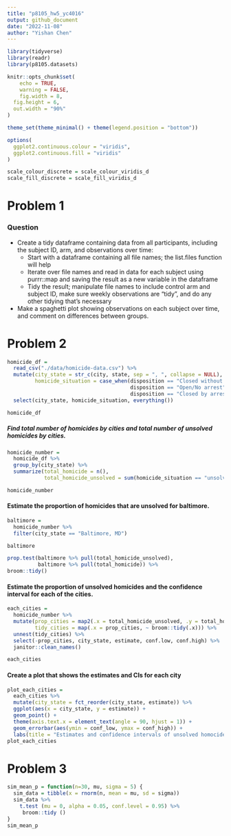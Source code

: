 ```yaml
---
title: "p8105_hw5_yc4016"
output: github_document
date: "2022-11-08"
author: "Yishan Chen"
---
```


```r
library(tidyverse)
library(readr)
library(p8105.datasets)

knitr::opts_chunk$set(
	echo = TRUE,
	warning = FALSE,
	fig.width = 8, 
  fig.height = 6,
  out.width = "90%"
)

theme_set(theme_minimal() + theme(legend.position = "bottom"))

options(
  ggplot2.continuous.colour = "viridis",
  ggplot2.continuous.fill = "viridis"
)

scale_colour_discrete = scale_colour_viridis_d
scale_fill_discrete = scale_fill_viridis_d
```


# Problem 1

### Question
* Create a tidy dataframe containing data from all participants, including the subject ID, arm, and observations over time:
  * Start with a dataframe containing all file names; the list.files function will help
  * Iterate over file names and read in data for each subject using purrr::map and saving the result as a new variable in the dataframe
  * Tidy the result; manipulate file names to include control arm and subject ID, make sure weekly observations are “tidy”, and do any other tidying that’s necessary
* Make a spaghetti plot showing observations on each subject over time, and comment on differences between groups.




# Problem 2

```r
homicide_df = 
  read_csv("./data/homicide-data.csv") %>% 
  mutate(city_state = str_c(city, state, sep = ", ", collapse = NULL),
         homicide_situation = case_when(disposition == "Closed without arrest" ~ "unsolved",
                                        disposition == "Open/No arrest"        ~ "unsolved",
                                        disposition == "Closed by arrest"      ~ "solved")) %>% 
  select(city_state, homicide_situation, everything()) 

homicide_df
```

##### Find total number of homicides by cities and total number of unsolved homicides by cities. 
```r
homicide_number = 
  homicide_df %>% 
  group_by(city_state) %>% 
  summarize(total_homicide = n(),
            total_homicide_unsolved = sum(homicide_situation == "unsolved"))

homicide_number
```

#### Estimate the proportion of homicides that are unsolved for baltimore.
```r
baltimore = 
  homicide_number %>% 
  filter(city_state == "Baltimore, MD")

baltimore

prop.test(baltimore %>% pull(total_homicide_unsolved), 
          baltimore %>% pull(total_homicide)) %>% 
broom::tidy() 
```

#### Estimate the proportion of unsolved homicides and the confidence interval for each of the cities.
```r
each_cities = 
  homicide_number %>% 
  mutate(prop_cities = map2(.x = total_homicide_unsolved, .y = total_homicide, ~prop.test(x = .x, n = .y)),
         tidy_cities = map(.x = prop_cities, ~ broom::tidy(.x))) %>% 
  unnest(tidy_cities) %>% 
  select(-prop_cities, city_state, estimate, conf.low, conf.high) %>% 
  janitor::clean_names() 

each_cities
```

#### Create a plot that shows the estimates and CIs for each city
```r
plot_each_cities =
  each_cities %>% 
  mutate(city_state = fct_reorder(city_state, estimate)) %>% 
  ggplot(aes(x = city_state, y = estimate)) +
  geom_point() +
  theme(axis.text.x = element_text(angle = 90, hjust = 1)) +
  geom_errorbar(aes(ymin = conf_low, ymax = conf_high)) +
  labs(title = "Estimates and confidence intervals of unsolved homocide for each city",x = "cities") 
plot_each_cities
```


# Problem 3

```r
sim_mean_p = function(n=30, mu, sigma = 5) {
  sim_data = tibble(x = rnorm(n, mean = mu, sd = sigma))
  sim_data %>% 
    t.test (mu = 0, alpha = 0.05, conf.level = 0.95) %>% 
     broom::tidy ()
}
sim_mean_p
```





